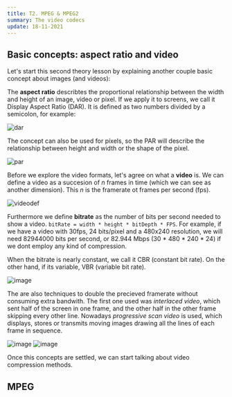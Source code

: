 ```yaml
---
title: T2. MPEG & MPEG2
summary: The video codecs
update: 18-11-2021
---
```


## Basic concepts: aspect ratio and video

Let's start this second theory lesson by explaining another couple basic concept about images (and videos):

The **aspect ratio** describtes the proportional relationship between the width and height of an image, video or pixel. If we apply it to screens, we call it Display Aspect Ratio (DAR). It is defined as two numbers divided by a semicolon, for example:

![dar](https://user-images.githubusercontent.com/40371955/147265647-f3467423-ab0c-42dd-9118-2916c9284c09.png)

The concept can also be used for píxels, so the PAR will describe the relationship between height and width or the shape of the píxel.

![par](https://user-images.githubusercontent.com/40371955/147266074-b1b6f157-ae95-49da-a7b9-b64368a0f276.png)

Before we explore the video formats, let's agree on what a **video** is. We can define a video as a succesion of _n_ frames in time (which we can see as another dimension). This _n_ is the framerate ot frames per second (fps).

![videodef](https://user-images.githubusercontent.com/40371955/147266739-aae68dde-13fd-473c-9475-840c8e84a089.png)

Furthermore we define **bitrate** as the number of bits per second needed to show a video. ``bitRate = width * height * bitDepth * FPS``. For example, if we have a video with 30fps, 24 bits/pixel and a 480x240 resolution, we will need 82944000 bits per second, or 82.944 Mbps (30 * 480 * 240 * 24) if we dont employ any kind of compression.

When the bitrate is nearly constant, we call it CBR (constant bit rate). On the other hand, if its variable, VBR (variable bit rate).

![image](https://user-images.githubusercontent.com/40371955/147267211-9c89857d-12e8-4278-9a24-43e58d17f935.png)

The are also techniques to double the precieved framerate without consuming extra bandwith. The first one used was _interlaced video_, which sent half of the screen in one frame, and the other half in the other frame skipping every other line. Nowadays _progressive scan video_ is used, which displays, stores or transmits moving images drawing all the lines of each frame in sequence.

![image](https://user-images.githubusercontent.com/40371955/147267979-520b1fae-d89c-466f-aca5-ce113fd56ed4.png)
![image](https://user-images.githubusercontent.com/40371955/147267997-7b6a8e71-bc47-4fbf-a6e8-00d538f451a3.png)

Once this concepts are settled, we can start talking about video compression methods.

## MPEG



